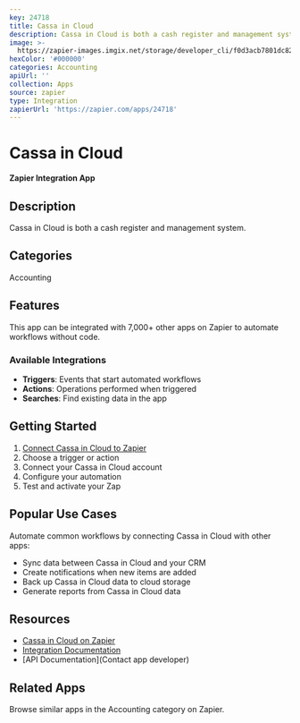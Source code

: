 ```yaml
---
key: 24718
title: Cassa in Cloud
description: Cassa in Cloud is both a cash register and management system.
image: >-
  https://zapier-images.imgix.net/storage/developer_cli/f0d3acb7801dc82c75fcf969d154f39d.png?auto=format%2Ccompress&ixlib=python-3.0.0&q=50
hexColor: '#000000'
categories: Accounting
apiUrl: ''
collection: Apps
source: zapier
type: Integration
zapierUrl: 'https://zapier.com/apps/24718'
---
```

# Cassa in Cloud

**Zapier Integration App**

## Description

Cassa in Cloud is both a cash register and management system.

## Categories

Accounting

## Features

This app can be integrated with 7,000+ other apps on Zapier to automate workflows without code.

### Available Integrations

- **Triggers**: Events that start automated workflows
- **Actions**: Operations performed when triggered
- **Searches**: Find existing data in the app

## Getting Started

1. [Connect Cassa in Cloud to Zapier](https://zapier.com/apps/24718)
2. Choose a trigger or action
3. Connect your Cassa in Cloud account
4. Configure your automation
5. Test and activate your Zap

## Popular Use Cases

Automate common workflows by connecting Cassa in Cloud with other apps:

- Sync data between Cassa in Cloud and your CRM
- Create notifications when new items are added
- Back up Cassa in Cloud data to cloud storage
- Generate reports from Cassa in Cloud data

## Resources

- [Cassa in Cloud on Zapier](https://zapier.com/apps/24718)
- [Integration Documentation](https://zapier.com/apps/24718/integrations)
- [API Documentation](Contact app developer)

## Related Apps

Browse similar apps in the Accounting category on Zapier.
